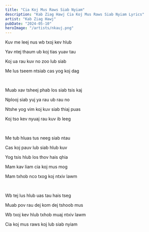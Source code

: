 ```yaml
---
title: "Cia Koj Mus Raws Siab Nyiam"
description: "Kab Ziag Hawj Cia Koj Mus Raws Siab Nyiam Lyrics"
artist: "Kab Ziag Hawj"
pubDate: "2024-05-10"
heroImage: "/artists/nkauj.png"
---
```


Kuv me leej nus wb txoj kev hlub

Yav ntej thaum ub koj tias yuav tau

Koj ua rau kuv no zoo lub siab

Me lus tseem ntsiab cas yog koj dag

<br />

Muab xav tsheej phab los siab tsis kaj

Nplooj siab yuj ya rau ub rau no

Ntshe yog vim koj kuv siab thiaj puas

Koj tso kev nyuaj rau kuv ib leeg

<br />

Me tub hluas tus neeg siab ntau

Cas koj pauv lub siab hlub kuv

Yog tsis hlub los thov hais qhia

Mam kav liam cia koj mus mog

Mam txhob nco txog koj ntxiv lawm

<br />

Wb tej lus hlub uas tau hais tseg

Muab pov rau dej kom dej tshoob mus

Wb txoj kev hlub txhob muaj ntxiv lawm

Cia koj mus raws koj lub siab nyiam
